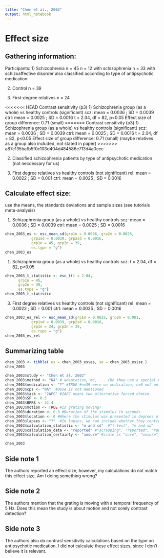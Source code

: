 ```yaml
---
title: "Chen et al., 2003"
output: html_notebook
---
```


# Effect size

## Gathering information:

Participants: 1) Schizophrenia n = 45 n = 12 with schizophrenia n = 33 with schizoaffective disorder also classified according to type of antipsychotic medication

2)  Control n = 39

3)  First-degree relatives n = 24

<<<<<<< HEAD
Contrast sensitivity (p3) 1) Schizophrenia group (as a whole) vs healthy controls (significant) scz: mean = 0.0036 ; SD = 0.0039 ctrl: mean = 0.0025 ; SD = 0.0016 t = 2.04, df = 82, p\<0.05 Effect size of group difference: 0.71 (small)
=======
Contrast sensitivity (p3)
1) Schizophrenia group (as a whole) vs healthy controls (significant)
scz: mean = 0.0036 ; SD = 0.0039
ctrl: mean = 0.0025 ; SD = 0.0016 
t = 2.04, df = 82, p\<0.05
Effect size of group difference: 0.71 (small) (maybe relatives as a group also included, not stated in paper)
>>>>>>> a87c135bafb5f0c103d404d484586e713d4a0cec

2)  Classified schizophrenia patients by type of antipsychotic medication (not neccessary for us)

3)  First degree relatives vs healthy controls (not significant)
rel: mean = 0.0022 ; SD = 0.001
ctrl: mean = 0.0025 ; SD = 0.0016

## Calculate effect size:

use the means, the standards deviations and sample sizes (see tutorials meta-analysis)

1)  Schizophrenia group (as a whole) vs healthy controls
scz: mean = 0.0036 ; SD = 0.0039
ctrl: mean = 0.0025 ; SD = 0.0016

```r
chen_2003_es <- esc_mean_sd(grp1m = 0.0036, grp2m = 0.0025, 
            grp1sd = 0.0039, grp2sd = 0.0016, 
            grp1n = 45, grp2n = 39, 
            es.type = "g")
chen_2003_es

```

1)  Schizophrenia group (as a whole) vs healthy controls scz:
t = 2.04, df = 82, p\<0.05
```r
chen_2003_t_statistic <- esc_t(t = 2.04,
      grp1n = 45,
      grp2n = 39,
      es.type = "g")
chen_2003_t_statistic
```

3)  First degree relatives vs healthy controls (not significant)
rel: mean = 0.0022 ; SD = 0.001
ctrl: mean = 0.0025 ; SD = 0.0016

```r
chen_2003_es_rel <- esc_mean_sd(grp1m = 0.0022, grp2m = 0.001, 
            grp1sd = 0.0039, grp2sd = 0.0016, 
            grp1n = 24, grp2n = 39, 
            es.type = "g")
chen_2003_es_rel
```

## Summarizing table

```r
chen_2003 <- tibble( es = chen_2003_es$es, se = chen_2003_es$se ) 
chen_2003

chen_2003$study <- "Chen et al. 2003"
chen_2003$method <- "NA" # adaptative, mc, ... (Do they use a special method to display contrast?) 
chen_2003$medication <- "?" #TRUE #n=39 were on medication, n=6 not on medication
chen_2003$cpz <- "NA"  #Dose is not mentioned
chen_2003$task <- "2AFC" #2AFC means two alternative forced choice
chen_2003$SF <- 0.5
chen_2003$BPRS <- 42.4
chen_2003$motion <- TRUE #is grating moving?
chen_2003$duration <- 0.3 #Duration of the stimulus in seconds
chen_2003$location <- 0 #Where the stimulus was presented in degrees of visual angle (fixation = 0)
chen_2003$lapses <- "?"  #In lapses, we can include whether they control for lapses (TRUE) or not (FALSE).
chen_2003$calculation_statistic <- "m and sd"  #"t-test", "m and sd"
chen_2003$calculation_data <- "reported" #"scrapping", "reported", "raw"
chen_2003$calculation_certainty <- "unsure" #scale is "sure", "unsure", "very unsure"

chen_2003
```

## Side note 1

The authors reported an effect size, however, my calculations do not match this effect size. Am I doing something wrong?

## Side note 2

The authors mention that the grating is moving with a temporal frequency of 5 Hz. Does this mean the study is about motion and not solely contrast detection?

## Side note 3

The authors also do contrast sensitivity calculations based on the type on antipsychotic medication. I did not calculate these effect sizes, since I don't believe it is relevant.
